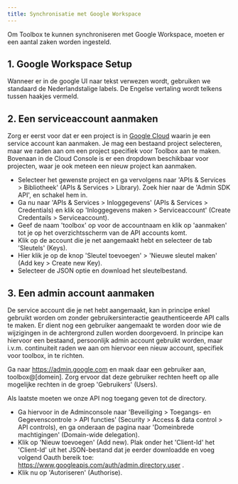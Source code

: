```yaml
---
title: Synchronisatie met Google Workspace
---
```


Om Toolbox te kunnen synchroniseren met Google Workspace, moeten er een aantal zaken worden ingesteld. 

## 1. Google Workspace Setup

Wanneer er in de google UI naar tekst verwezen wordt, gebruiken we standaard de Nederlandstalige labels. De Engelse vertaling wordt telkens tussen haakjes vermeld.

## 2. Een serviceaccount aanmaken

Zorg er eerst voor dat er een project is in [Google Cloud](https://console.cloud.google.com) waarin je een service account kan aanmaken. Je mag een bestaand project selecteren, maar we raden aan om een project specifiek voor Toolbox aan te maken. Bovenaan in de Cloud Console is er een dropdown beschikbaar voor projecten, waar je ook meteen een nieuw project kan aanmaken.

- Selecteer het gewenste project en ga vervolgens naar 'APIs & Services > Bibliotheek' (APIs & Services > Library). Zoek hier naar de 'Admin SDK API', en schakel hem in.
- Ga nu naar 'APIs & Services > Inloggegevens' (APIs & Services > Credentials) en klik op 'Inloggegevens maken > Serviceaccount' (Create Credentails > Serviceaccount). 
- Geef de naam 'toolbox' op voor de accountnaam en klik op 'aanmaken' tot je op het overzichtsscherm van de API accounts komt. 
- Klik op de account die je net aangemaakt hebt en selecteer de tab 'Sleutels' (Keys). 
- Hier klik je op de knop 'Sleutel toevoegen' > 'Nieuwe sleutel maken' (Add key > Create new Key). 
- Selecteer de JSON optie en download het sleutelbestand.

## 3. Een admin account aanmaken

De service account die je net hebt aangemaakt, kan in principe enkel gebruikt worden om zonder gebruikersinteractie geauthenticeerde API calls te maken. Er dient nog een gebruiker aangemaakt te worden door wie de wijzigingen in de achtergrond zullen worden doorgevoerd. In principe kan hiervoor een bestaand, persoonlijk admin account gebruikt worden, maar i.v.m. continuiteit raden we aan om hiervoor een nieuw account, specifiek voor toolbox, in te richten.

Ga naar https://admin.google.com en maak daar een gebruiker aan, toolbox@[domein]. Zorg ervoor dat deze gebruiker rechten heeft op alle mogelijke rechten in de groep 'Gebruikers' (Users).

Als laatste moeten we onze API nog toegang geven tot de directory. 
- Ga hiervoor in de Adminconsole naar 'Beveiliging > Toegangs- en Gegevenscontrole > API functies' (Security > Access & data control > API controls), en ga onderaan de pagina naar 'Domeinbrede machtigingen' (Domain-wide delegation). 
- Klik op 'Nieuw toevoegen' (Add new). Plak onder het 'Client-Id' het 'Client-Id' uit het JSON-bestand dat je eerder downloadde en voeg volgend Oauth bereik toe:
https://www.googleapis.com/auth/admin.directory.user .
- Klik nu op 'Autoriseren' (Authorise).
